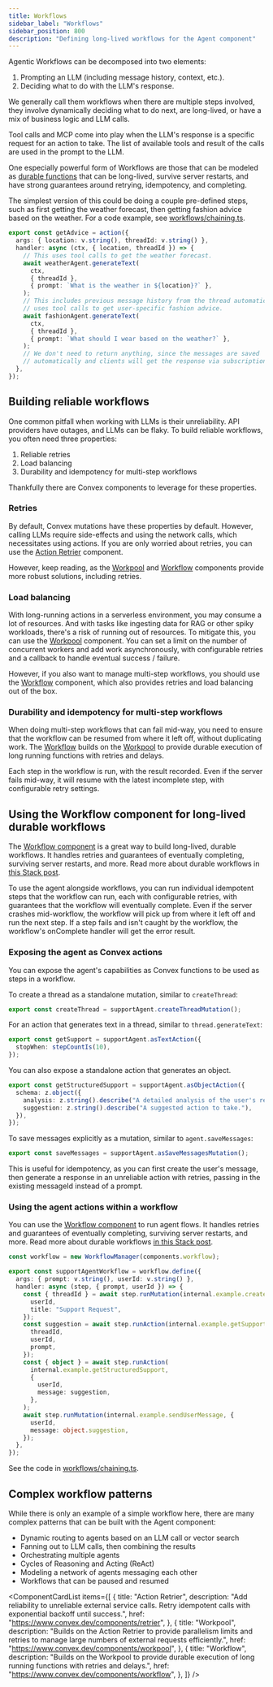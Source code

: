 ```yaml
---
title: Workflows
sidebar_label: "Workflows"
sidebar_position: 800
description: "Defining long-lived workflows for the Agent component"
---
```


Agentic Workflows can be decomposed into two elements:

1. Prompting an LLM (including message history, context, etc.).
2. Deciding what to do with the LLM's response.

We generally call them workflows when there are multiple steps involved, they
involve dynamically deciding what to do next, are long-lived, or have a mix of
business logic and LLM calls.

Tool calls and MCP come into play when the LLM's response is a specific request
for an action to take. The list of available tools and result of the calls are
used in the prompt to the LLM.

One especially powerful form of Workflows are those that can be modeled as
[durable functions](https://stack.convex.dev/durable-workflows-and-strong-guarantees)
that can be long-lived, survive server restarts, and have strong guarantees
around retrying, idempotency, and completing.

The simplest version of this could be doing a couple pre-defined steps, such as
first getting the weather forecast, then getting fashion advice based on the
weather. For a code example, see
[workflows/chaining.ts](https://github.com/get-convex/agent/blob/main/example/convex/workflows/chaining.ts).

```ts
export const getAdvice = action({
  args: { location: v.string(), threadId: v.string() },
  handler: async (ctx, { location, threadId }) => {
    // This uses tool calls to get the weather forecast.
    await weatherAgent.generateText(
      ctx,
      { threadId },
      { prompt: `What is the weather in ${location}?` },
    );
    // This includes previous message history from the thread automatically and
    // uses tool calls to get user-specific fashion advice.
    await fashionAgent.generateText(
      ctx,
      { threadId },
      { prompt: `What should I wear based on the weather?` },
    );
    // We don't need to return anything, since the messages are saved
    // automatically and clients will get the response via subscriptions.
  },
});
```

## Building reliable workflows

One common pitfall when working with LLMs is their unreliability. API providers
have outages, and LLMs can be flaky. To build reliable workflows, you often need
three properties:

1. Reliable retries
2. Load balancing
3. Durability and idempotency for multi-step workflows

Thankfully there are Convex components to leverage for these properties.

### Retries

By default, Convex mutations have these properties by default. However, calling
LLMs require side-effects and using the network calls, which necessitates using
actions. If you are only worried about retries, you can use the
[Action Retrier](https://convex.dev/components/retrier) component.

However, keep reading, as the [Workpool](https://convex.dev/components/workpool)
and [Workflow](https://convex.dev/components/workflow) components provide more
robust solutions, including retries.

### Load balancing

With long-running actions in a serverless environment, you may consume a lot of
resources. And with tasks like ingesting data for RAG or other spiky workloads,
there's a risk of running out of resources. To mitigate this, you can use the
[Workpool](https://convex.dev/components/workpool) component. You can set a
limit on the number of concurrent workers and add work asynchronously, with
configurable retries and a callback to handle eventual success / failure.

However, if you also want to manage multi-step workflows, you should use the
[Workflow](https://convex.dev/components/workflow) component, which also
provides retries and load balancing out of the box.

### Durability and idempotency for multi-step workflows

When doing multi-step workflows that can fail mid-way, you need to ensure that
the workflow can be resumed from where it left off, without duplicating work.
The [Workflow](https://convex.dev/components/workflow) builds on the
[Workpool](https://convex.dev/components/workpool) to provide durable execution
of long running functions with retries and delays.

Each step in the workflow is run, with the result recorded. Even if the server
fails mid-way, it will resume with the latest incomplete step, with configurable
retry settings.

## Using the Workflow component for long-lived durable workflows

The [Workflow component](https://convex.dev/components/workflow) is a great way
to build long-lived, durable workflows. It handles retries and guarantees of
eventually completing, surviving server restarts, and more. Read more about
durable workflows in
[this Stack post](https://stack.convex.dev/durable-workflows-and-strong-guarantees).

To use the agent alongside workflows, you can run individual idempotent steps
that the workflow can run, each with configurable retries, with guarantees that
the workflow will eventually complete. Even if the server crashes mid-workflow,
the workflow will pick up from where it left off and run the next step. If a
step fails and isn't caught by the workflow, the workflow's onComplete handler
will get the error result.

### Exposing the agent as Convex actions

You can expose the agent's capabilities as Convex functions to be used as steps
in a workflow.

To create a thread as a standalone mutation, similar to `createThread`:

```ts
export const createThread = supportAgent.createThreadMutation();
```

For an action that generates text in a thread, similar to `thread.generateText`:

```ts
export const getSupport = supportAgent.asTextAction({
  stopWhen: stepCountIs(10),
});
```

You can also expose a standalone action that generates an object.

```ts
export const getStructuredSupport = supportAgent.asObjectAction({
  schema: z.object({
    analysis: z.string().describe("A detailed analysis of the user's request."),
    suggestion: z.string().describe("A suggested action to take."),
  }),
});
```

To save messages explicitly as a mutation, similar to `agent.saveMessages`:

```ts
export const saveMessages = supportAgent.asSaveMessagesMutation();
```

This is useful for idempotency, as you can first create the user's message, then
generate a response in an unreliable action with retries, passing in the
existing messageId instead of a prompt.

### Using the agent actions within a workflow

You can use the [Workflow component](https://convex.dev/components/workflow) to
run agent flows. It handles retries and guarantees of eventually completing,
surviving server restarts, and more. Read more about durable workflows
[in this Stack post](https://stack.convex.dev/durable-workflows-and-strong-guarantees).

```ts
const workflow = new WorkflowManager(components.workflow);

export const supportAgentWorkflow = workflow.define({
  args: { prompt: v.string(), userId: v.string() },
  handler: async (step, { prompt, userId }) => {
    const { threadId } = await step.runMutation(internal.example.createThread, {
      userId,
      title: "Support Request",
    });
    const suggestion = await step.runAction(internal.example.getSupport, {
      threadId,
      userId,
      prompt,
    });
    const { object } = await step.runAction(
      internal.example.getStructuredSupport,
      {
        userId,
        message: suggestion,
      },
    );
    await step.runMutation(internal.example.sendUserMessage, {
      userId,
      message: object.suggestion,
    });
  },
});
```

See the code in
[workflows/chaining.ts](https://github.com/get-convex/agent/blob/main/example/convex/workflows/chaining.ts).

## Complex workflow patterns

While there is only an example of a simple workflow here, there are many complex
patterns that can be built with the Agent component:

- Dynamic routing to agents based on an LLM call or vector search
- Fanning out to LLM calls, then combining the results
- Orchestrating multiple agents
- Cycles of Reasoning and Acting (ReAct)
- Modeling a network of agents messaging each other
- Workflows that can be paused and resumed


<ComponentCardList
  items={[
    {
      title: "Action Retrier",
      description:
        "Add reliability to unreliable external service calls. Retry idempotent calls with exponential backoff until success.",
      href: "https://www.convex.dev/components/retrier",
    },
    {
      title: "Workpool",
      description:
        "Builds on the Action Retrier to provide parallelism limits and retries to manage large numbers of external requests efficiently.",
      href: "https://www.convex.dev/components/workpool",
    },
    {
      title: "Workflow",
      description:
        "Builds on the Workpool to provide durable execution of long running functions with retries and delays.",
      href: "https://www.convex.dev/components/workflow",
    },
  ]}
/>
